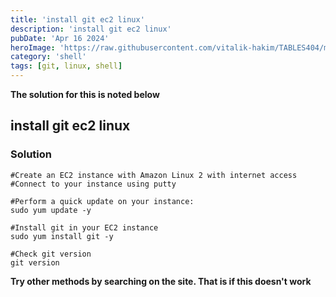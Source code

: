```yaml
---
title: 'install git ec2 linux'
description: 'install git ec2 linux'
pubDate: 'Apr 16 2024'
heroImage: 'https://raw.githubusercontent.com/vitalik-hakim/TABLES404/main/error_b/SHELL.jpg'
category: 'shell'
tags: [git, linux, shell]
---
```


**The solution for this is noted below**

## install git ec2 linux

### Solution

```shell
#Create an EC2 instance with Amazon Linux 2 with internet access
#Connect to your instance using putty

#Perform a quick update on your instance:
sudo yum update -y

#Install git in your EC2 instance
sudo yum install git -y

#Check git version
git version
```

**Try other methods by searching on the site. That is if this doesn't work**
